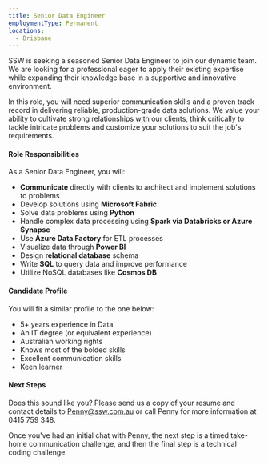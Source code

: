 ```yaml
---
title: Senior Data Engineer
employmentType: Permanent
locations:
  - Brisbane
---
```


SSW is seeking a seasoned Senior Data Engineer to join our dynamic team. We are looking for a professional eager to apply their existing expertise while expanding their knowledge base in a supportive and innovative environment.

In this role, you will need superior communication skills and a proven track record in delivering reliable, production-grade data solutions. We value your ability to cultivate strong relationships with our clients, think critically to tackle intricate problems and customize your solutions to suit the job's requirements.

#### Role Responsibilities

As a Senior Data Engineer, you will:

* **Communicate** directly with clients to architect and implement solutions to problems
* Develop solutions using **Microsoft Fabric**
* Solve data problems using **Python**
* Handle complex data processing using **Spark via Databricks or Azure Synapse**
* Use **Azure Data Factory** for ETL processes
* Visualize data through **Power BI**
* Design **relational database** schema
* Write **SQL** to query data and improve performance
* Utilize NoSQL databases like **Cosmos DB**

#### Candidate Profile

You will fit a similar profile to the one below:

* 5+ years experience in Data
* An IT degree (or equivalent experience)
* Australian working rights
* Knows most of the bolded skills
* Excellent communication skills
* Keen learner

#### Next Steps

Does this sound like you? Please send us a copy of your resume and contact details to Penny@ssw.com.au or call Penny for more information at 0415 759 348.

Once you've had an initial chat with Penny, the next step is a timed take-home communication challenge, and then the final step is a technical coding challenge.
